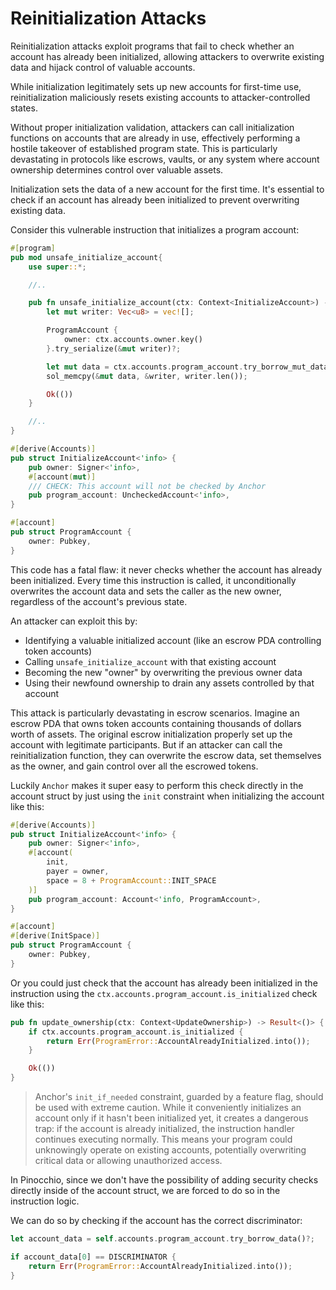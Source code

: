 
# Reinitialization Attacks

Reinitialization attacks exploit programs that fail to check whether an account has already been initialized, allowing attackers to overwrite existing data and hijack control of valuable accounts.

While initialization legitimately sets up new accounts for first-time use, reinitialization maliciously resets existing accounts to attacker-controlled states.

Without proper initialization validation, attackers can call initialization functions on accounts that are already in use, effectively performing a hostile takeover of established program state. This is particularly devastating in protocols like escrows, vaults, or any system where account ownership determines control over valuable assets.

Initialization sets the data of a new account for the first time. It's essential to check if an account has already been initialized to prevent overwriting existing data.

<ArticleSection name="Anchor" id="anchor" level="h2" />

Consider this vulnerable instruction that initializes a program account:

```rust
#[program]
pub mod unsafe_initialize_account{
    use super::*;

    //..

    pub fn unsafe_initialize_account(ctx: Context<InitializeAccount>) -> Result<()> {
        let mut writer: Vec<u8> = vec![];

        ProgramAccount {
            owner: ctx.accounts.owner.key()
        }.try_serialize(&mut writer)?;

        let mut data = ctx.accounts.program_account.try_borrow_mut_data()?;
        sol_memcpy(&mut data, &writer, writer.len());

        Ok(())
    }

    //..
}

#[derive(Accounts)]
pub struct InitializeAccount<'info> {
    pub owner: Signer<'info>,
    #[account(mut)]
    /// CHECK: This account will not be checked by Anchor
    pub program_account: UncheckedAccount<'info>,
}

#[account]
pub struct ProgramAccount {
    owner: Pubkey,
}
```

This code has a fatal flaw: it never checks whether the account has already been initialized. Every time this instruction is called, it unconditionally overwrites the account data and sets the caller as the new owner, regardless of the account's previous state.

An attacker can exploit this by:
- Identifying a valuable initialized account (like an escrow PDA controlling token accounts)
- Calling `unsafe_initialize_account` with that existing account
- Becoming the new "owner" by overwriting the previous owner data
- Using their newfound ownership to drain any assets controlled by that account

This attack is particularly devastating in escrow scenarios. Imagine an escrow PDA that owns token accounts containing thousands of dollars worth of assets. The original escrow initialization properly set up the account with legitimate participants. But if an attacker can call the reinitialization function, they can overwrite the escrow data, set themselves as the owner, and gain control over all the escrowed tokens.

Luckily `Anchor` makes it super easy to perform this check directly in the account struct by just using the `init` constraint when initializing the account like this:

```rust
#[derive(Accounts)]
pub struct InitializeAccount<'info> {
    pub owner: Signer<'info>,
    #[account(
        init,
        payer = owner,
        space = 8 + ProgramAccount::INIT_SPACE
    )]
    pub program_account: Account<'info, ProgramAccount>,
}

#[account]
#[derive(InitSpace)]
pub struct ProgramAccount {
    owner: Pubkey,
}
```

Or you could just check that the account has already been initialized in the instruction using the `ctx.accounts.program_account.is_initialized` check like this:

```rust
pub fn update_ownership(ctx: Context<UpdateOwnership>) -> Result<()> {
    if ctx.accounts.program_account.is_initialized {
        return Err(ProgramError::AccountAlreadyInitialized.into());
    }

    Ok(())
}
```

> Anchor's `init_if_needed` constraint, guarded by a feature flag, should be used with extreme caution. While it conveniently initializes an account only if it hasn't been initialized yet, it creates a dangerous trap: if the account is already initialized, the instruction handler continues executing normally. This means your program could unknowingly operate on existing accounts, potentially overwriting critical data or allowing unauthorized access.

<ArticleSection name="Pinocchio" id="pinocchio" level="h2" />

In Pinocchio, since we don't have the possibility of adding security checks directly inside of the account struct, we are forced to do so in the instruction logic.

We can do so by checking if the account has the correct discriminator:

```rust
let account_data = self.accounts.program_account.try_borrow_data()?;

if account_data[0] == DISCRIMINATOR {
    return Err(ProgramError::AccountAlreadyInitialized.into());
}
```





